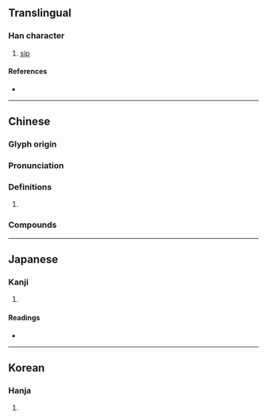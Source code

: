 {{also|哜}}
{{character info/new}}
==Translingual==

===Han character===
{{Han char|rn=30|rad=口|as=14|sn=17|four=60023|canj=RYX|ids=⿰口齊}}

# [[sip]]

====References====
* {{Han ref|kx=0212.090|dkj=04474|dj=0434.420|hdz=10697.050|uh=568C|ud=22156|bh=ECC1|bd=60609}}

----

==Chinese==
{{zh-forms|s=哜}}

===Glyph origin===
{{Han etym}}

===Pronunciation===
{{zh-pron
|m=jì
|c=zai6
|mc=y
|oc=y
|cat=
}}

===Definitions===
{{zh-hanzi}}

# {{rfdef|zh}}

===Compounds===
{{zh-der|嚌嘈|嚌喳|嚌嚌嘈嘈|嚌咨|嚌嚌|擩嚌}}

----

==Japanese==

===Kanji===
{{ja-kanji|grade=|rs=口14}}

# {{rfdef|ja|sort=口14}}

====Readings====
* {{ja-readings|on=[[せい]] (sei), [[ざい]] (zai), [[かい]] (kai), [[さい]] (sai)|kun=[[なめる]] (nameru)}}

----

==Korean==

===Hanja===
{{ko-hanja|hangeul=제|rv=je|mr=che}}

# {{rfdef|ko|sort=口14}}